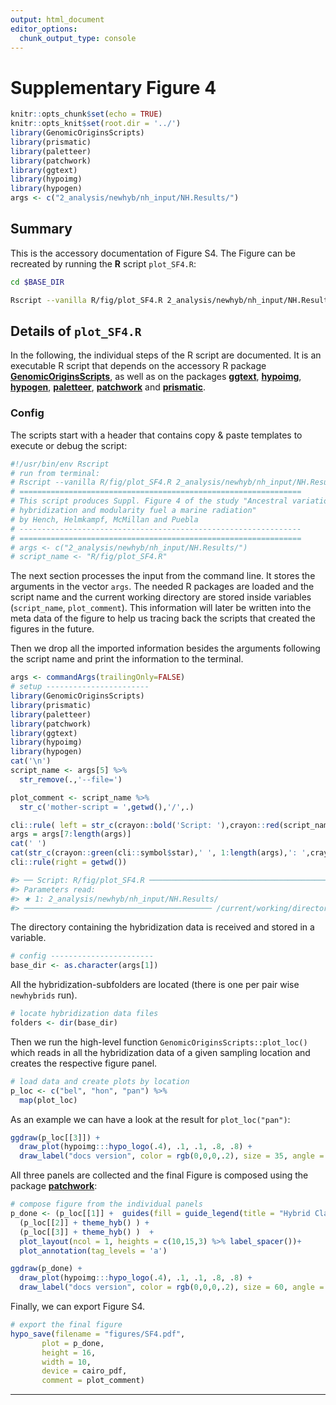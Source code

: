 ```yaml
---
output: html_document
editor_options:
  chunk_output_type: console
---
```

# Supplementary Figure 4

```r
knitr::opts_chunk$set(echo = TRUE)
knitr::opts_knit$set(root.dir = '../')
library(GenomicOriginsScripts)
library(prismatic)
library(paletteer)
library(patchwork)
library(ggtext)
library(hypoimg)
library(hypogen)
args <- c("2_analysis/newhyb/nh_input/NH.Results/")
```

## Summary

This is the accessory documentation of Figure S4.
The Figure can be recreated by running the **R** script `plot_SF4.R`:

```sh
cd $BASE_DIR

Rscript --vanilla R/fig/plot_SF4.R 2_analysis/newhyb/nh_input/NH.Results/

```

## Details of `plot_SF4.R`

In the following, the individual steps of the R script are documented.
It is an executable R script that depends on the accessory R package [**GenomicOriginsScripts**](https://k-hench.github.io/GenomicOriginsScripts), as well as on the packages [**ggtext**](https://wilkelab.org/ggtext/), [**hypoimg**](https://k-hench.github.io/hypoimg), [**hypogen**](https://k-hench.github.io/hyponen), [**paletteer**](https://emilhvitfeldt.github.io/paletteer/), [**patchwork**](https://patchwork.data-imaginist.com/) and [**prismatic**](https://emilhvitfeldt.github.io/prismatic/).

### Config

The scripts start with a header that contains copy & paste templates to execute or debug the script:

```r
#!/usr/bin/env Rscript
# run from terminal:
# Rscript --vanilla R/fig/plot_SF4.R 2_analysis/newhyb/nh_input/NH.Results/
# ===============================================================
# This script produces Suppl. Figure 4 of the study "Ancestral variation,
# hybridization and modularity fuel a marine radiation"
# by Hench, Helmkampf, McMillan and Puebla
# ---------------------------------------------------------------
# ===============================================================
# args <- c("2_analysis/newhyb/nh_input/NH.Results/")
# script_name <- "R/fig/plot_SF4.R"
```

The next section processes the input from the command line.
It stores the arguments in the vector `args`.
The needed R packages are loaded and the script name and the current working directory are stored inside variables (`script_name`, `plot_comment`).
This information will later be written into the meta data of the figure to help us tracing back the scripts that created the figures in the future.

Then we drop all the imported information besides the arguments following the script name and print the information to the terminal.

```r
args <- commandArgs(trailingOnly=FALSE)
# setup -----------------------
library(GenomicOriginsScripts)
library(prismatic)
library(paletteer)
library(patchwork)
library(ggtext)
library(hypoimg)
library(hypogen)
cat('\n')
script_name <- args[5] %>%
  str_remove(.,'--file=')

plot_comment <- script_name %>%
  str_c('mother-script = ',getwd(),'/',.)

cli::rule( left = str_c(crayon::bold('Script: '),crayon::red(script_name)))
args = args[7:length(args)]
cat(' ')
cat(str_c(crayon::green(cli::symbol$star),' ', 1:length(args),': ',crayon::green(args),'\n'))
cli::rule(right = getwd())
```

```r
#> ── Script: R/fig/plot_SF4.R ────────────────────────────────────────────
#> Parameters read:
#> ★ 1: 2_analysis/newhyb/nh_input/NH.Results/
#> ────────────────────────────────────────── /current/working/directory ──
```

The directory containing the hybridization data is received and stored in a variable.

```r
# config -----------------------
base_dir <- as.character(args[1])
```

All the hybridization-subfolders are located (there is one per pair wise `newhybrids` run).

```r
# locate hybridization data files
folders <- dir(base_dir)
```

Then we run the high-level function `GenomicOriginsScripts::plot_loc()` which
reads in all the hybridization data of a given sampling location and creates the respective figure panel.

```r
# load data and create plots by location
p_loc <- c("bel", "hon", "pan") %>%
  map(plot_loc)
```

As an example we can have a look at the result for `plot_loc("pan")`:

```r
ggdraw(p_loc[[3]]) + 
  draw_plot(hypoimg:::hypo_logo(.4), .1, .1, .8, .8) +
  draw_label("docs version", color = rgb(0,0,0,.2), size = 35, angle = 45)
```

All three panels are collected and the final Figure is composed using the package [**patchwork**](https://patchwork.data-imaginist.com/):

```r
# compose figure from the individual panels
p_done <- (p_loc[[1]] +  guides(fill = guide_legend(title = "Hybrid Class")) + theme_hyb(legend.position = c(1,1)) ) +
  (p_loc[[2]] + theme_hyb() ) +
  (p_loc[[3]] + theme_hyb() )  +
  plot_layout(ncol = 1, heights = c(10,15,3) %>% label_spacer())+
  plot_annotation(tag_levels = 'a')
```

```r
ggdraw(p_done) + 
  draw_plot(hypoimg:::hypo_logo(.4), .1, .1, .8, .8) +
  draw_label("docs version", color = rgb(0,0,0,.2), size = 60, angle = 45)
```

Finally, we can export Figure S4.

```r
# export the final figure
hypo_save(filename = "figures/SF4.pdf",
       plot = p_done,
       height = 16,
       width = 10,
       device = cairo_pdf,
       comment = plot_comment)
```

---
